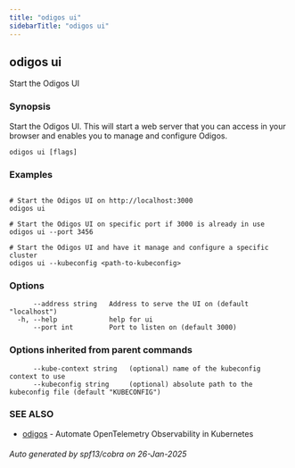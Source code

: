 ```yaml
---
title: "odigos ui"
sidebarTitle: "odigos ui"
---
```

## odigos ui

Start the Odigos UI

### Synopsis

Start the Odigos UI. This will start a web server that you can access in your browser and enables you to manage and configure Odigos.

```
odigos ui [flags]
```

### Examples

```

# Start the Odigos UI on http://localhost:3000
odigos ui

# Start the Odigos UI on specific port if 3000 is already in use
odigos ui --port 3456

# Start the Odigos UI and have it manage and configure a specific cluster
odigos ui --kubeconfig <path-to-kubeconfig>

```

### Options

```
      --address string   Address to serve the UI on (default "localhost")
  -h, --help             help for ui
      --port int         Port to listen on (default 3000)
```

### Options inherited from parent commands

```
      --kube-context string   (optional) name of the kubeconfig context to use
      --kubeconfig string     (optional) absolute path to the kubeconfig file (default "KUBECONFIG")
```

### SEE ALSO

* [odigos](/cli/odigos)	 - Automate OpenTelemetry Observability in Kubernetes

###### Auto generated by spf13/cobra on 26-Jan-2025
